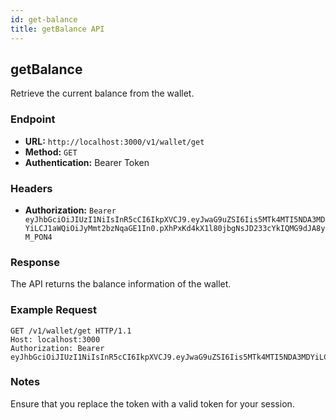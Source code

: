 ```yaml
---
id: get-balance
title: getBalance API
---
```


## getBalance

Retrieve the current balance from the wallet.

### Endpoint

- **URL:** `http://localhost:3000/v1/wallet/get`
- **Method:** `GET`
- **Authentication:** Bearer Token

### Headers

- **Authorization:** `Bearer eyJhbGciOiJIUzI1NiIsInR5cCI6IkpXVCJ9.eyJwaG9uZSI6Iis5MTk4MTI5NDA3MDYiLCJ1aWQiOiJyMmt2bzNqaGE1In0.pXhPxKd4kX1l80jbgNsJD233cYkIQMG9dJA8yM_PON4`

### Response

The API returns the balance information of the wallet.

### Example Request

```http
GET /v1/wallet/get HTTP/1.1
Host: localhost:3000
Authorization: Bearer eyJhbGciOiJIUzI1NiIsInR5cCI6IkpXVCJ9.eyJwaG9uZSI6Iis5MTk4MTI5NDA3MDYiLCJ1aWQiOiJyMmt2bzNqaGE1In0.pXhPxKd4kX1l80jbgNsJD233cYkIQMG9dJA8yM_PON4
```

### Notes

Ensure that you replace the token with a valid token for your session.